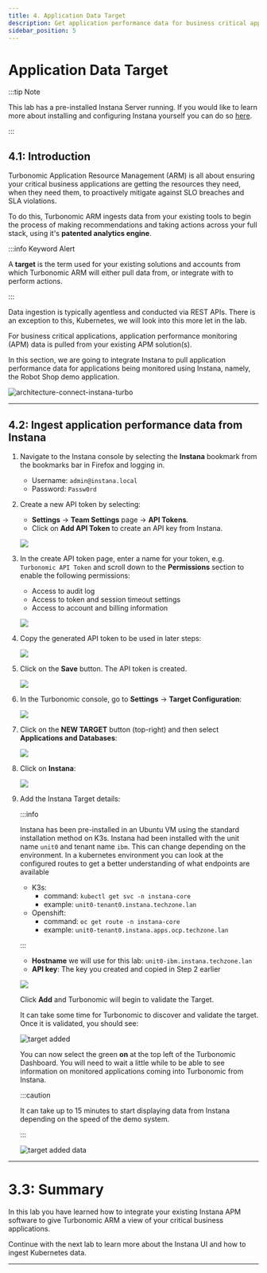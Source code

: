 ```yaml
---
title: 4. Application Data Target
description: Get application performance data for business critical applications
sidebar_position: 5
---
```


# Application Data Target

:::tip Note

This lab has a pre-installed Instana Server running. If you would like to learn
more about installing and configuring Instana yourself you can do so
[here](https://ibm.github.io/waiops-tech-jam/labs/instana/introduction/).

:::

## 4.1: Introduction

Turbonomic Application Resource Management (ARM) is all about ensuring your
critical business applications are getting the resources they need, when they
need them, to proactively mitigate against SLO breaches and SLA violations.

To do this, Turbonomic ARM ingests data from your existing tools to begin the
process of making recommendations and taking actions across your full stack,
using it's **patented analytics engine**.

:::info Keyword Alert

A **target** is the term used for your existing solutions and accounts from
which Turbonomic ARM will either pull data from, or integrate with to perform
actions.

:::

Data ingestion is typically agentless and conducted via REST APIs. There is an
exception to this, Kubernetes, we will look into this more let in the lab.

For business critical applications, application performance monitoring (APM)
data is pulled from your existing APM solution(s).

In this section, we are going to integrate Instana to pull application
performance data for applications being monitored using Instana, namely, the
Robot Shop demo application.

![architecture-connect-instana-turbo](images/architecture-connect-instana-turbo.png)

---

## 4.2: Ingest application performance data from Instana

1. Navigate to the Instana console by selecting the **Instana** bookmark from
   the bookmarks bar in Firefox and logging in.

   - Username: `admin@instana.local`
   - Password: `Passw0rd`

1. Create a new API token by selecting:

   - **Settings** -> **Team Settings** page -> **API Tokens**.
   - Click on **Add API Token** to create an API key from Instana.

   ![](images/addApiToken.png)

1. In the create API token page, enter a name for your token, e.g.
   `Turbonomic API Token` and scroll down to the **Permissions** section to
   enable the following permissions:

   - Access to audit log
   - Access to token and session timeout settings
   - Access to account and billing information

   ![](images/apiToken2.png)

1. Copy the generated API token to be used in later steps:

   ![](images/apiToken1.png)

1. Click on the **Save** button. The API token is created.

   ![](images/apiToken3.png)

1. In the Turbonomic console, go to **Settings** -> **Target Configuration**:

   ![](images/turbo-target-configuration.png)

1. Click on the **NEW TARGET** button (top-right) and then select **Applications
   and Databases**:

   ![](images/application-and-databases.png)

1. Click on **Instana**:

   ![](images/instanaTarget.png)

1. Add the Instana Target details:

   :::info

   Instana has been pre-installed in an Ubuntu VM using the standard
   installation method on K3s. Instana had been installed with the unit name
   `unit0` and tenant name `ibm`. This can change depending on the environment.
   In a kubernetes environment you can look at the configured routes to get a
   better understanding of what endpoints are available

   - K3s:
     - command: `kubectl get svc -n instana-core`
     - example: `unit0-tenant0.instana.techzone.lan`
   - Openshift:
     - command: `oc get route -n instana-core`
     - example: `unit0-tenant0.instana.apps.ocp.techzone.lan`

   :::

   - **Hostname** we will use for this lab: `unit0-ibm.instana.techzone.lan`
   - **API key**: The key you created and copied in Step 2 earlier

   ![](images/add-instana-target.png)

   Click **Add** and Turbonomic will begin to validate the Target.

   It can take some time for Turbonomic to discover and validate the target.
   Once it is validated, you should see:

   ![target added](images/instana-target-added.png)

   You can now select the green **on** at the top left of the Turbonomic
   Dashboard. You will need to wait a little while to be able to see information
   on monitored applications coming into Turbonomic from Instana.

   :::caution

   It can take up to 15 minutes to start displaying data from Instana depending
   on the speed of the demo system.

   :::

   ![target added data](images/instana-target-data.png)

---

# 3.3: Summary

In this lab you have learned how to integrate your existing Instana APM software
to give Turbonomic ARM a view of your critical business applications.

Continue with the next lab to learn more about the Instana UI and how to ingest
Kubernetes data.

---
